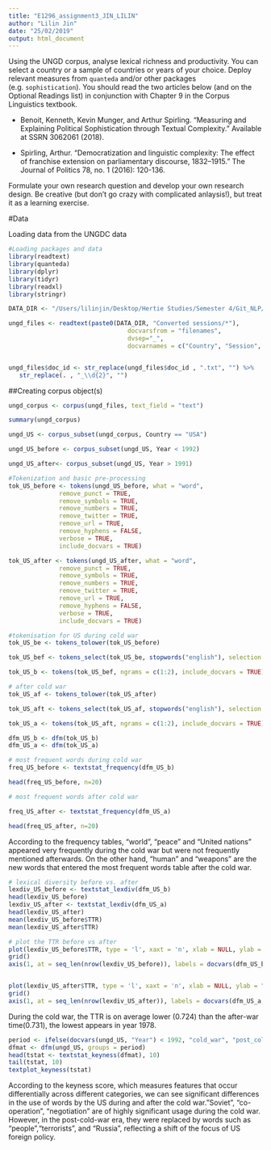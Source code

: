 ```yaml
---
title: "E1296_assignment3_JIN_LILIN"
author: "Lilin Jin"
date: "25/02/2019"
output: html_document
---
```


Using the UNGD corpus, analyse lexical richness and productivity. You can select a country or a sample of countries or years of your choice. Deploy relevant measures from `quanteda` and/or other packages (e.g. `sophistication`). You should read the two articles below (and on the Optional Readings list) in conjunction with Chapter 9 in the Corpus Linguistics textbook.

- Benoit, Kenneth, Kevin Munger, and Arthur Spirling. "Measuring and Explaining Political Sophistication through Textual Complexity." Available at SSRN 3062061 (2018).

- Spirling, Arthur. "Democratization and linguistic complexity: The effect of franchise extension on parliamentary discourse, 1832–1915." The Journal of Politics 78, no. 1 (2016): 120-136.

Formulate your own research question and develop your own research design. Be creative (but don't go crazy with complicated anlaysis!), but treat it as a learning exercise.

#Data

Loading data from the UNGDC data

```r
#Loading packages and data
library(readtext)
library(quanteda)
library(dplyr)
library(tidyr)
library(readxl)
library(stringr)
```

```r

DATA_DIR <- "/Users/lilinjin/Desktop/Hertie Studies/Semester 4/Git_NLP/" 

ungd_files <- readtext(paste0(DATA_DIR, "Converted sessions/*"), 
                                 docvarsfrom = "filenames", 
                                 dvsep="_", 
                                 docvarnames = c("Country", "Session", "Year"))


ungd_files$doc_id <- str_replace(ungd_files$doc_id , ".txt", "") %>%
   str_replace(. , "_\\d{2}", "")

```

##Creating corpus object(s)

```r
ungd_corpus <- corpus(ungd_files, text_field = "text") 

summary(ungd_corpus)

ungd_US <- corpus_subset(ungd_corpus, Country == "USA")

ungd_US_before <- corpus_subset(ungd_US, Year < 1992)

ungd_US_after<- corpus_subset(ungd_US, Year > 1991)

```

```r
#Tokenization and basic pre-processing
tok_US_before <- tokens(ungd_US_before, what = "word",
              remove_punct = TRUE,
              remove_symbols = TRUE,
              remove_numbers = TRUE,
              remove_twitter = TRUE,
              remove_url = TRUE,
              remove_hyphens = FALSE,
              verbose = TRUE, 
              include_docvars = TRUE)

tok_US_after <- tokens(ungd_US_after, what = "word",
              remove_punct = TRUE,
              remove_symbols = TRUE,
              remove_numbers = TRUE,
              remove_twitter = TRUE,
              remove_url = TRUE,
              remove_hyphens = FALSE,
              verbose = TRUE, 
              include_docvars = TRUE)

```
```r
#tokenisation for US during cold war 
tok_US_be <- tokens_tolower(tok_US_before)

tok_US_bef <- tokens_select(tok_US_be, stopwords("english"), selection = "remove", padding = FALSE)

tok_US_b <- tokens(tok_US_bef, ngrams = c(1:2), include_docvars = TRUE) 

# after cold war 
tok_US_af <- tokens_tolower(tok_US_after)

tok_US_aft <- tokens_select(tok_US_af, stopwords("english"), selection = "remove", padding = FALSE)

tok_US_a <- tokens(tok_US_aft, ngrams = c(1:2), include_docvars = TRUE) 

```

```r
dfm_US_b <- dfm(tok_US_b)
dfm_US_a <- dfm(tok_US_a)
```

```r
# most frequent words during cold war 
freq_US_before <- textstat_frequency(dfm_US_b)

head(freq_US_before, n=20)

# most frequent words after cold war

freq_US_after <- textstat_frequency(dfm_US_a)

head(freq_US_after, n=20)

```
According to the frequency tables, "world", "peace" and "United nations" appeared very frequently during the cold war but were not frequently mentioned afterwards. On the other hand, "human" and "weapons" are the new words that entered the most frequent words table after the cold war.


```r
# lexical diversity before vs. after
lexdiv_US_before <- textstat_lexdiv(dfm_US_b)
head(lexdiv_US_before)
lexdiv_US_after <- textstat_lexdiv(dfm_US_a)
head(lexdiv_US_after)
mean(lexdiv_US_before$TTR)
mean(lexdiv_US_after$TTR)
```

```r
# plot the TTR before vs after 
plot(lexdiv_US_before$TTR, type = 'l', xaxt = 'n', xlab = NULL, ylab = "TTR")
grid()
axis(1, at = seq_len(nrow(lexdiv_US_before)), labels = docvars(dfm_US_b, 'Year'))


plot(lexdiv_US_after$TTR, type = 'l', xaxt = 'n', xlab = NULL, ylab = "TTR")
grid()
axis(1, at = seq_len(nrow(lexdiv_US_after)), labels = docvars(dfm_US_a, 'Year'))

```
During the cold war, the TTR is on average lower (0.724) than the after-war time(0.731), the lowest appears in year 1978. 

```r
period <- ifelse(docvars(ungd_US, "Year") < 1992, "cold_war", "post_cold_war")
dfmat <- dfm(ungd_US, groups = period)
head(tstat <- textstat_keyness(dfmat), 10)
tail(tstat, 10)
textplot_keyness(tstat)
```

According to the keyness score, which measures features that occur differentially across different categories, we can see significant differences in the use of words by the US during and after the cold war."Soviet", "co-operation", "negotiation" are of highly significant usage during the cold war. However, in the post-cold-war era, they were replaced by words such as "people","terrorists", and "Russia", reflecting a shift of the focus of US foreign policy.



